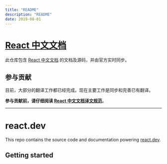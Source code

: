 ```yaml
---
title: "README"
description: "README"
date: 2019-08-01
---
```

# [React 中文文档](https://zh-hans.react.dev/)

此仓库包含 [React 中文文档](https://zh-hans.react.dev/) 的文档及源码，并由官方实时同步。

## 参与贡献

目前，大部分的翻译工作都已经完成。现在主要工作是同步和完善已有翻译。

**参与贡献前，请仔细阅读 [React 中文文档译文规范](https://github.com/reactjs/zh-hans.react.dev/wiki/React-Translation-Guide)**。

---

# react.dev

This repo contains the source code and documentation powering [react.dev](https://react.dev/).

## Getting started
